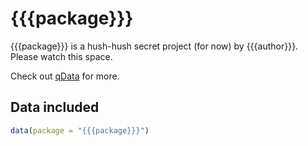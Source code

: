 # {{{package}}}

{{{package}}} is a hush-hush secret project (for now) by {{{author}}}. 
Please watch this space. 

Check out [qData](https://github.com/globalgov/qData) for more.

## Data included

```r
data(package = "{{{package}}}")
```

